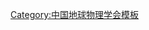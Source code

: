 {{Navbox
| name   = 中国地球物理学会第四届理事会
| title  = [[中国地球物理学会]]第四届理事会
| above  = 1988年7月－1993年
| bodyclass = hlist
| group1 = 理事长
| list1  = [[翁文波]]
| group2 = 副理事长
| list2  = 
* [[夏国治]]
* [[蒋宏耀]]
* [[曾融生]]
* [[熊光楚]]
| group3 = 常务理事
| list3  = 
* [[陆邦干]]
* [[蒋宏耀]]
* [[王妙月]]
* [[曾融生]]
* [[肖佐|肖　佐]]
* [[夏国治]]
* [[翁文波]]
* [[曲克信]]
* [[熊光楚]]
* [[陈云升]]
* [[赵文津]]
| group4 = 秘书长
| list4  = [[曲克信]]
| group5 = 
| list5  = 
| group6 = 
| list6  = 
}}<noinclude>
{{collapsible option}}
[[Category:中国地球物理学会模板]]
</noinclude>